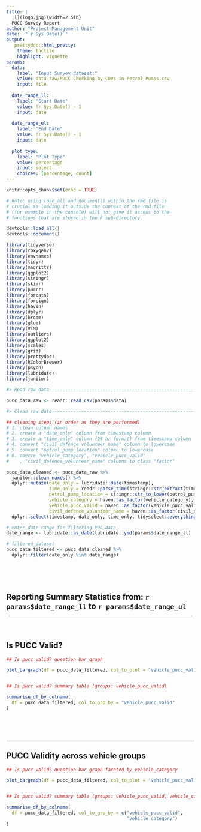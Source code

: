 ```yaml
---
title: |
  ![](logo.jpg){width=2.5in}  
  PUCC Survey Report
author: "Project Management Unit"
date:  "`r Sys.Date()`"
output: 
   prettydoc::html_pretty:
    theme: tactile
    highlight: vignette
params:
  data: 
    label: "Input Survey dataset:"
    value: data-raw/PUCC Checking by CDVs in Petrol Pumps.csv
    input: file
    
  date_range_ll:
    label: "Start Date"
    value: !r Sys.Date() - 1
    input: date 
    
  date_range_ul:
    label: "End Date"
    value: !r Sys.Date() - 1
    input: date
    
  plot_type:
    label: "Plot Type"
    value: percentage
    input: select
    choices: [percentage, count]  
---
```


```r
knitr::opts_chunk$set(echo = TRUE)

# note: using load_all and document() within the rmd file is 
# crucial as loading it outside the context of the rmd file 
# (for example in the console) will not give it access to the 
# functions that are stored in the R sub-directory.

devtools::load_all()
devtools::document()

```

```r
library(tidyverse)
library(roxygen2)
library(envnames)
library(tidyr)
library(magrittr)
library(ggplot2)
library(stringr)
library(skimr)
library(purrr)
library(forcats)
library(foreign)
library(haven)
library(dplyr)
library(broom)
library(glue)
library(VIM)
library(outliers)
library(ggplot2)
library(scales)
library(grid)
library(prettydoc)
library(RColorBrewer)
library(psych)
library(lubridate)
library(janitor)
```



```r

#> Read raw data---------------------------------------------------------------

pucc_data_raw <- readr::read_csv(params$data)
```




```r

#> Clean raw data--------------------------------------------------------------

## cleaning steps (in order as they are performed)
# 1. clean column names
# 2. create a "date_only" column from timestamp column
# 3. create a "time_only" column (24 hr format) from timestamp column
# 4. convert "civil_defence_volunteer_name" column to lowercase
# 5. convert "petrol_pump_location" column to lowercase
# 6. coerce "vehicle_category", "vehicle_pucc_valid"
#    , "civil_defence_volunteer_name" columns to class "factor"

pucc_data_cleaned <- pucc_data_raw %>%
  janitor::clean_names() %>%
  dplyr::mutate(date_only = lubridate::date(timestamp), 
                time_only = readr::parse_time(stringr::str_extract(timestamp, "(.:..:.. ..)| (..:..:.. ..)")), civil_defence_volunteer_name = stringr::str_to_lower(civil_defence_volunteer_name), 
                petrol_pump_location = stringr::str_to_lower(petrol_pump_location), 
                vehicle_category = haven::as_factor(vehicle_category), 
                vehicle_pucc_valid = haven::as_factor(vehicle_pucc_valid), 
                civil_defence_volunteer_name = haven::as_factor(civil_defence_volunteer_name)) %>%
  dplyr::select(timestamp, date_only, time_only, tidyselect::everything())

```


```r

# enter date range for filtering PUC data
date_range <- lubridate::as_date(lubridate::ymd(params$date_range_ll) : lubridate::ymd(params$date_range_ul))

# filtered_dataset
pucc_data_filtered <- pucc_data_cleaned %>%
  dplyr::filter(date_only %in% date_range) 
```

&nbsp;

&nbsp;


## Reporting Summary Statistics from: `r params$date_range_ll` to `r params$date_range_ul`

<hr>

&nbsp;

## Is PUCC Valid?


```r

## Is pucc valid? question bar graph

plot_bargraph(df = pucc_data_filtered, col_to_plot = "vehicle_pucc_valid", type_of_graph = params$plot_type  , xlab = "Is Pollution Certificate Valid?", ylab = params$plot_type, title = "PUCC certificate validity", facet = FALSE, facet_by = "vehicle_category")


## Is pucc valid? summary table (groups: vehicle_pucc_valid)

summarise_df_by_colname(
  df = pucc_data_filtered, col_to_grp_by = "vehicle_pucc_valid"
)
```


&nbsp;

&nbsp;

<hr>

## PUCC Validity across vehicle groups


```r

## Is pucc valid? question bar graph faceted by vehicle_category

plot_bargraph(df = pucc_data_filtered, col_to_plot = "vehicle_pucc_valid", type_of_graph = params$plot_type, xlab = "Is Pollution Certificate Valid?", ylab = params$plot_type, title = "PUCC certificate validity", facet = TRUE, facet_by = "vehicle_category")


## Is pucc valid? summary table (groups: vehicle_pucc_valid, vehicle_category)

summarise_df_by_colname(
  df = pucc_data_filtered, col_to_grp_by = c("vehicle_pucc_valid", 
                                             "vehicle_category")
)



```

